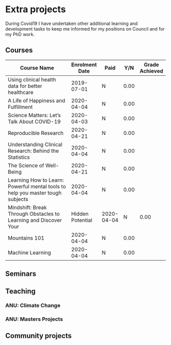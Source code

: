 # Extra projects{.tabset}

During Covid19 I have undertaken other additional learning and development tasks to keep me informed for my positions on Council and for my PhD work.

## Courses

| Course Name                                                  | Enrolment Date   | Paid       | Y/N  | Grade Achieved |
| ------------------------------------------------------------ | ---------------- | ---------- | ---- | -------------- |
| Using clinical health data for better healthcare             | 2019-07-01       | N          | 0.00 |                |
| A Life of Happiness and Fulfillment                          | 2020-04-04       | N          | 0.00 |                |
| Science Matters: Let's Talk About COVID-19                   | 2020-04-03       | N          | 0.00 |                |
| Reproducible Research                                        | 2020-04-21       | N          | 0.00 |                |
| Understanding Clinical Research: Behind the Statistics       | 2020-04-04       | N          | 0.00 |                |
| The Science of Well-Being                                    | 2020-04-21       | N          | 0.00 |                |
| Learning How to Learn: Powerful mental tools to help you master tough subjects | 2020-04-04       | N          | 0.00 |                |
| Mindshift: Break Through Obstacles to Learning and Discover Your | Hidden Potential | 2020-04-04 | N    | 0.00           |
| Mountains 101                                                | 2020-04-04       | N          | 0.00 |                |
| Machine Learning                                             | 2020-04-04       | N          | 0.00 |                |

## Seminars


## Teaching

### ANU: Climate Change

### ANU: Masters Projects

## Community projects
